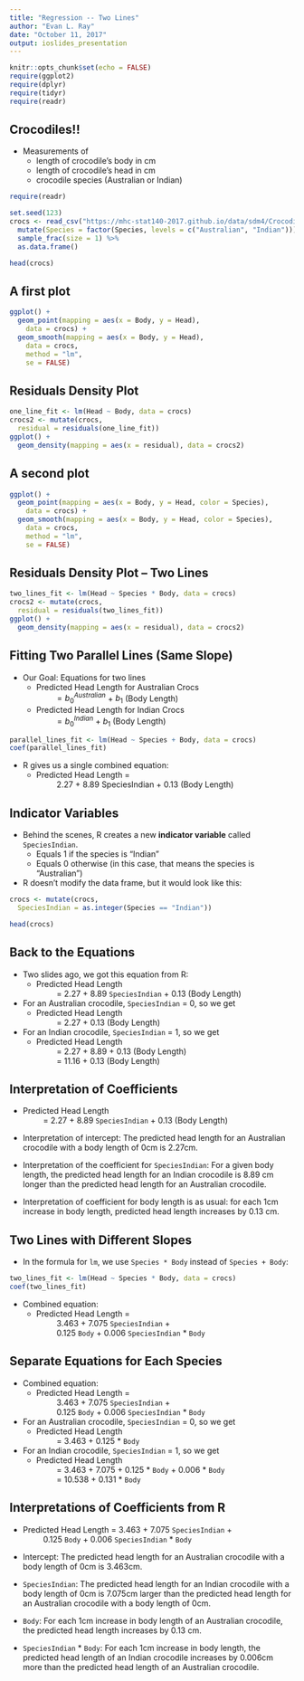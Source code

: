 ---
title: "Regression -- Two Lines"
author: "Evan L. Ray"
date: "October 11, 2017"
output: ioslides_presentation
---

<script type="text/x-mathjax-config"> 
    MathJax.Hub.Config({ 
        "HTML-CSS": { scale: 90, linebreaks: { automatic: true } }, 
        SVG: { linebreaks: { automatic:true } }, 
        displayAlign: "left" });
</script>

<style>
  .col2 {
    columns: 2 200px;         /* number of columns and width in pixels*/
    -webkit-columns: 2 200px; /* chrome, safari */
    -moz-columns: 2 200px;    /* firefox */
  }
  .col3 {
    columns: 3 100px;
    -webkit-columns: 3 100px;
    -moz-columns: 3 100px;
  }
  .MathJax {
    font-size: 0.9em;
  }
</style>

<script type="text/x-mathjax-config">
  MathJax.Hub.Config({ TeX: { extensions: ["color.js"] }});
</script>

```{r setup, include=FALSE}
knitr::opts_chunk$set(echo = FALSE)
require(ggplot2)
require(dplyr)
require(tidyr)
require(readr)
```

## Crocodiles!!

* Measurements of
    * length of crocodile's body in cm
    * length of crocodile's head in cm
    * crocodile species (Australian or Indian)

```{r, echo = FALSE, message = FALSE}
require(readr)

set.seed(123)
crocs <- read_csv("https://mhc-stat140-2017.github.io/data/sdm4/Crocodile_lengths.csv") %>%
  mutate(Species = factor(Species, levels = c("Australian", "Indian"))) %>%
  sample_frac(size = 1) %>%
  as.data.frame()
```

```{r, echo = TRUE}
head(crocs)
```

## A first plot

```{r, echo = TRUE, fig.height=3, fig.width=8}
ggplot() +
  geom_point(mapping = aes(x = Body, y = Head),
    data = crocs) +
  geom_smooth(mapping = aes(x = Body, y = Head),
    data = crocs,
    method = "lm",
    se = FALSE)
```

## Residuals Density Plot

```{r, echo = FALSE}
one_line_fit <- lm(Head ~ Body, data = crocs)
crocs2 <- mutate(crocs,
  residual = residuals(one_line_fit))
ggplot() +
  geom_density(mapping = aes(x = residual), data = crocs2)
```

## A second plot

```{r, echo = TRUE, fig.height=3, fig.width=8}
ggplot() +
  geom_point(mapping = aes(x = Body, y = Head, color = Species),
    data = crocs) +
  geom_smooth(mapping = aes(x = Body, y = Head, color = Species),
    data = crocs,
    method = "lm",
    se = FALSE)
```

## Residuals Density Plot -- Two Lines

```{r, echo = FALSE}
two_lines_fit <- lm(Head ~ Species * Body, data = crocs)
crocs2 <- mutate(crocs,
  residual = residuals(two_lines_fit))
ggplot() +
  geom_density(mapping = aes(x = residual), data = crocs2)
```


## Fitting Two Parallel Lines (Same Slope)

* Our Goal: Equations for two lines
    * Predicted Head Length for Australian Crocs  
    $\qquad = b_0^{Australian}$ + $b_{1}$ (Body Length)
    * Predicted Head Length for Indian Crocs  
    $\qquad = b_0^{Indian}$ + $b_{1}$ (Body Length)

```{r, echo = TRUE}
parallel_lines_fit <- lm(Head ~ Species + Body, data = crocs)
coef(parallel_lines_fit)
```

* R gives us a single combined equation:
    * Predicted Head Length =  
    $\qquad$ 2.27 + 8.89 SpeciesIndian + 0.13 (Body Length)


## Indicator Variables

* Behind the scenes, R creates a new **indicator variable** called `SpeciesIndian`.
    * Equals 1 if the species is "Indian"
    * Equals 0 otherwise (in this case, that means the species is "Australian")
* R doesn't modify the data frame, but it would look like this:
```{r, echo = FALSE}
crocs <- mutate(crocs,
  SpeciesIndian = as.integer(Species == "Indian"))
```

```{r, echo = TRUE}
head(crocs)
```


## Back to the Equations

* Two slides ago, we got this equation from R:
    * Predicted Head Length  
    $\qquad$ = 2.27 + 8.89 `SpeciesIndian` + 0.13 (Body Length)

* For an Australian crocodile, `SpeciesIndian` = 0, so we get
    * Predicted Head Length  
    $\qquad$ = 2.27 + 0.13 (Body Length)

* For an Indian crocodile, `SpeciesIndian` = 1, so we get
    * Predicted Head Length  
    $\qquad$ = 2.27 + 8.89 + 0.13 (Body Length)  
    $\qquad$ = 11.16 + 0.13 (Body Length)

## Interpretation of Coefficients

* Predicted Head Length  
  $\qquad$ = 2.27 + 8.89 `SpeciesIndian` + 0.13 (Body Length)

* Interpretation of intercept: The predicted head length for an Australian crocodile with a body length of 0cm is 2.27cm.

* Interpretation of the coefficient for `SpeciesIndian`: For a given body length, the predicted head length for an Indian crocodile is 8.89 cm longer than the predicted head length for an Australian crocodile.

* Interpretation of coefficient for body length is as usual: for each 1cm increase in body length, predicted head length increases by 0.13 cm.

## Two Lines with Different Slopes

* In the formula for `lm`, we use `Species * Body` instead of `Species + Body`:

```{r, echo = TRUE}
two_lines_fit <- lm(Head ~ Species * Body, data = crocs)
coef(two_lines_fit)
```

* Combined equation:
    * Predicted Head Length =  
    $\qquad$ 3.463 + 7.075 `SpeciesIndian` +  
    $\qquad$ 0.125 `Body` + 0.006 `SpeciesIndian` * `Body`


## Separate Equations for Each Species

* Combined equation:
    * Predicted Head Length =  
    $\qquad$ 3.463 + 7.075 `SpeciesIndian` +  
    $\qquad$ 0.125 `Body` + 0.006 `SpeciesIndian` * `Body`

* For an Australian crocodile, `SpeciesIndian` = 0, so we get
    * Predicted Head Length  
    $\qquad$ = 3.463 + 0.125 * `Body`

* For an Indian crocodile, `SpeciesIndian` = 1, so we get
    * Predicted Head Length  
    $\qquad$ = 3.463 + 7.075 + 0.125 * `Body` + 0.006 * `Body`  
    $\qquad$ = 10.538 + 0.131 * `Body`

## Interpretations of Coefficients from R

* Predicted Head Length = 3.463 + 7.075 `SpeciesIndian` +  
    $\qquad$ 0.125 `Body` + 0.006 `SpeciesIndian` * `Body`

* Intercept: The predicted head length for an Australian crocodile with a body length of 0cm is 3.463cm.

* `SpeciesIndian`: The predicted head length for an Indian crocodile with a body length of 0cm is 7.075cm larger than the predicted head length for an Australian crocodile with a body length of 0cm.

* `Body`: For each 1cm increase in body length of an Australian crocodile, the predicted head length increases by 0.13 cm.

* `SpeciesIndian` * `Body`: For each 1cm increase in body length, the predicted head length of an Indian crocodile increases by 0.006cm more than the predicted head length of an Australian crocodile.
